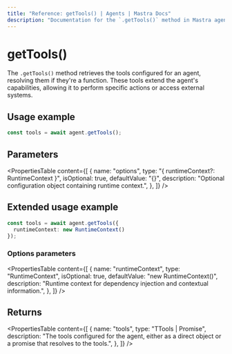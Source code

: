 ```yaml
---
title: "Reference: getTools() | Agents | Mastra Docs"
description: "Documentation for the `.getTools()` method in Mastra agents, which retrieves the tools that the agent can use."
---
```


# getTools()

The `.getTools()` method retrieves the tools configured for an agent, resolving them if they're a function. These tools extend the agent's capabilities, allowing it to perform specific actions or access external systems.

## Usage example

```typescript showLineNumbers copy
const tools = await agent.getTools();
```

## Parameters

<PropertiesTable
  content={[
    {
      name: "options",
      type: "{ runtimeContext?: RuntimeContext }",
      isOptional: true,
      defaultValue: "{}",
      description: "Optional configuration object containing runtime context.",
    },
  ]}
/>

## Extended usage example

```typescript showLineNumbers copy
const tools = await agent.getTools({
  runtimeContext: new RuntimeContext()
});
```

### Options parameters

<PropertiesTable
  content={[
    {
      name: "runtimeContext",
      type: "RuntimeContext",
      isOptional: true,
      defaultValue: "new RuntimeContext()",
      description: "Runtime context for dependency injection and contextual information.",
    },
  ]}
/>

## Returns

<PropertiesTable
  content={[
    {
      name: "tools",
      type: "TTools | Promise<TTools>",
      description: "The tools configured for the agent, either as a direct object or a promise that resolves to the tools.",
    },
  ]}
/>
